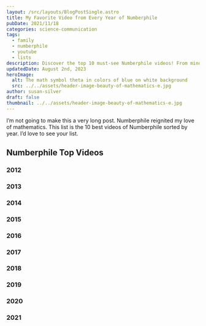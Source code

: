 ```yaml
---
layout: /src/layouts/BlogPostSingle.astro
title: My Favorite Video from Every Year of Numberphile
pubDate: 2021/11/18
categories: science-communication
tags:
  - family
  - numberphile
  - youtube
  - lists
description: Discover the top 10 must-see Numberphile videos! From mind-bending math puzzles to fascinating number theories, these videos are sure to spark your curiosity and ignite your love for creative problem-solving.
updatedDate: August 2nd, 2023
heroImage:
  alt: The math symbol theta in colors of blue on white background
  src: ../../assets/header-image-beauty-of-mathematics-e.jpg
author: susan-silver
draft: false
thumbnail: ../../assets/header-image-beauty-of-mathematics-e.jpg
---
```


I’m not going to make this a very long post. Numberphile reignited my love of mathematics. 
This list is the 10 best videos of Numberphile sorted by year. I’d love to see your list.

## Numberphile Top Videos

### 2012 

<YouTube id="https://www.youtube.com/watch?v=U6xJfP7-HCc" />

### 2013

<YouTube id="https://www.youtube.com/watch?v=G2_Q9FoD-oQ" />

### 2014

<YouTube id="https://www.youtube.com/watch?v=0r3cEKZiLmg" />

### 2015

<YouTube id="https://www.youtube.com/watch?v=BkOIw7vAZCQ" />

### 2016

<YouTube id="https://www.youtube.com/watch?v=G7zT9MljJ3Y" />

### 2017

<YouTube id="https://www.youtube.com/watch?v=NgbK43jB4rQ" />

### 2018

<YouTube id="https://www.youtube.com/watch?v=zk_Q9y_LNzg&t" />

### 2019

<YouTube id="https://www.youtube.com/watch?v=GXhzZAem7k0" />

### 2020

<YouTube id="https://www.youtube.com/watch?v=qu04xLNrk94" />

### 2021

<YouTube id="https://www.youtube.com/watch?v=VTdVPNvwULM" />
